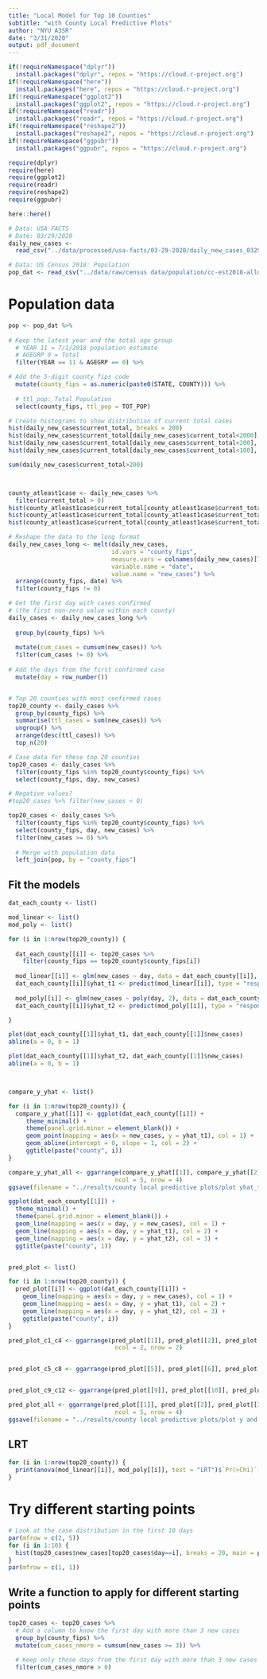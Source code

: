 ```yaml
---
title: "Local Model for Top 10 Counties"
subtitle: "with County Local Predictive Plots"
author: "NYU A3SR"
date: "3/31/2020"
output: pdf_document
---
```


```r
if(!requireNamespace("dplyr"))
  install.packages("dplyr", repos = "https://cloud.r-project.org")
if(!requireNamespace("here"))
  install.packages("here", repos = "https://cloud.r-project.org")
if(!requireNamespace("ggplot2"))
  install.packages("ggplot2", repos = "https://cloud.r-project.org")
if(!requireNamespace("readr"))
  install.packages("readr", repos = "https://cloud.r-project.org")
if(!requireNamespace("reshape2"))
  install.packages("reshape2", repos = "https://cloud.r-project.org")
if(!requireNamespace("ggpubr"))
  install.packages("ggpubr", repos = "https://cloud.r-project.org")

require(dplyr)
require(here)
require(ggplot2)
require(readr)
require(reshape2)
require(ggpubr)
```

```r
here::here()

# Data: USA FACTS
# Date: 03/29/2020
daily_new_cases <- 
  read_csv("../data/processed/usa-facts/03-29-2020/daily_new_cases_03292020.csv")

# Data: US Census 2018: Population
pop_dat <- read_csv("../data/raw/census data/population/cc-est2018-alldata.csv")
```



# Population data

```r
pop <- pop_dat %>%
  
# Keep the latest year and the total age group
  # YEAR 11 = 7/1/2018 population estimate
  # AGEGRP 0 = Total
  filter(YEAR == 11 & AGEGRP == 0) %>%

# Add the 5-digit county fips code
  mutate(county_fips = as.numeric(paste0(STATE, COUNTY))) %>%
  
  # ttl_pop: Total Population
  select(county_fips, ttl_pop = TOT_POP)
```





```r
# Create histograms to show distribution of current total cases 
hist(daily_new_cases$current_total, breaks = 200)
hist(daily_new_cases$current_total[daily_new_cases$current_total<2000], breaks = 200)
hist(daily_new_cases$current_total[daily_new_cases$current_total<200], breaks = 20)
hist(daily_new_cases$current_total[daily_new_cases$current_total<100], breaks = 40)

sum(daily_new_cases$current_total>200)



county_atleast1case <- daily_new_cases %>%
  filter(current_total > 0)
hist(county_atleast1case$current_total[county_atleast1case$current_total<2000], breaks = 40)
hist(county_atleast1case$current_total[county_atleast1case$current_total<500], breaks = 40)
hist(county_atleast1case$current_total[county_atleast1case$current_total<200], breaks = 40)
```




```r
# Reshape the data to the long format
daily_new_cases_long <- melt(daily_new_cases, 
                             id.vars = "county_fips",
                             measure.vars = colnames(daily_new_cases)[7:ncol(daily_new_cases)],
                             variable.name = "date",
                             value.name = "new_cases") %>%
  arrange(county_fips, date) %>%
  filter(county_fips != 0)

# Get the first day with cases confirmed
# (the first non-zero value within each county)
daily_cases <- daily_new_cases_long %>%
  
  group_by(county_fips) %>%
  
  mutate(cum_cases = cumsum(new_cases)) %>%
  filter(cum_cases != 0) %>%
  
# Add the days from the first confirmed case
  mutate(day = row_number())


# Top 20 counties with most confirmed cases
top20_county <- daily_cases %>%
  group_by(county_fips) %>%
  summarise(ttl_cases = sum(new_cases)) %>%
  ungroup() %>%
  arrange(desc(ttl_cases)) %>%
  top_n(20)

# Case data for these top 20 counties
top20_cases <- daily_cases %>%
  filter(county_fips %in% top20_county$county_fips) %>%
  select(county_fips, day, new_cases)

# Negative values?
#top20_cases %>% filter(new_cases < 0)

top20_cases <- daily_cases %>%
  filter(county_fips %in% top20_county$county_fips) %>%
  select(county_fips, day, new_cases) %>%
  filter(new_cases >= 0) %>%
  
  # Merge with population data
  left_join(pop, by = "county_fips")
```

## Fit the models

```r
dat_each_county <- list()
```

```r
mod_linear <- list()
mod_poly <- list()

for (i in 1:nrow(top20_county)) {
  
  dat_each_county[[i]] <- top20_cases %>%
    filter(county_fips == top20_county$county_fips[i])
  
  mod_linear[[i]] <- glm(new_cases ~ day, data = dat_each_county[[i]], family = poisson(link = "log"), offset = ttl_pop)
  dat_each_county[[i]]$yhat_t1 <- predict(mod_linear[[i]], type = "response")
  
  mod_poly[[i]] <- glm(new_cases ~ poly(day, 2), data = dat_each_county[[i]], family = poisson(link = "log"), offset = ttl_pop)
  dat_each_county[[i]]$yhat_t2 <- predict(mod_poly[[i]], type = "response")

}
```

```r
plot(dat_each_county[[1]]$yhat_t1, dat_each_county[[1]]$new_cases)
abline(a = 0, b = 1)

plot(dat_each_county[[1]]$yhat_t2, dat_each_county[[1]]$new_cases)
abline(a = 0, b = 1)



compare_y_yhat <- list()

for (i in 1:nrow(top20_county)) {
  compare_y_yhat[[i]] <- ggplot(dat_each_county[[i]]) +
     theme_minimal() + 
     theme(panel.grid.minor = element_blank()) +
     geom_point(mapping = aes(x = new_cases, y = yhat_t1), col = 1) +
     geom_abline(intercept = 0, slope = 1, col = 2) +
     ggtitle(paste("county", i))
}

compare_y_yhat_all <- ggarrange(compare_y_yhat[[1]], compare_y_yhat[[2]], compare_y_yhat[[3]], compare_y_yhat[[4]], compare_y_yhat[[5]], compare_y_yhat[[6]], compare_y_yhat[[7]], compare_y_yhat[[8]], compare_y_yhat[[9]], compare_y_yhat[[10]], compare_y_yhat[[11]], compare_y_yhat[[12]], compare_y_yhat[[13]], compare_y_yhat[[14]], compare_y_yhat[[15]], compare_y_yhat[[16]], compare_y_yhat[[17]], compare_y_yhat[[18]], compare_y_yhat[[19]], compare_y_yhat[[20]],
                              ncol = 5, nrow = 4)
ggsave(filename = "../results/county local predictive plots/plot yhat_t1 on y.png", plot = compare_y_yhat_all, width = 18, height = 10)
```

```r
ggplot(dat_each_county[[1]]) +
  theme_minimal() +
  theme(panel.grid.minor = element_blank()) +
  geom_line(mapping = aes(x = day, y = new_cases), col = 1) +
  geom_line(mapping = aes(x = day, y = yhat_t1), col = 2) +
  geom_line(mapping = aes(x = day, y = yhat_t2), col = 3) +
  ggtitle(paste("county", 1))


pred_plot <- list()

for (i in 1:nrow(top20_county)) {
  pred_plot[[i]] <- ggplot(dat_each_county[[i]]) +
    geom_line(mapping = aes(x = day, y = new_cases), col = 1) +
    geom_line(mapping = aes(x = day, y = yhat_t1), col = 2) +
    geom_line(mapping = aes(x = day, y = yhat_t2), col = 3) +
    ggtitle(paste("county", i))
}

pred_plot_c1_c4 <- ggarrange(pred_plot[[1]], pred_plot[[2]], pred_plot[[3]], pred_plot[[4]],
                              ncol = 2, nrow = 2)


pred_plot_c5_c8 <- ggarrange(pred_plot[[5]], pred_plot[[6]], pred_plot[[7]], pred_plot[[8]], ncol = 2, nrow = 2)


pred_plot_c9_c12 <- ggarrange(pred_plot[[9]], pred_plot[[10]], pred_plot[[11]], pred_plot[[12]], ncol = 2, nrow = 2)

pred_plot_all <- ggarrange(pred_plot[[1]], pred_plot[[2]], pred_plot[[3]], pred_plot[[4]], pred_plot[[5]], pred_plot[[6]], pred_plot[[7]], pred_plot[[8]], pred_plot[[9]], pred_plot[[10]], pred_plot[[11]], pred_plot[[12]], pred_plot[[13]], pred_plot[[14]], pred_plot[[15]], pred_plot[[16]], pred_plot[[17]], pred_plot[[18]], pred_plot[[19]], pred_plot[[20]],
                              ncol = 5, nrow = 4)
ggsave(filename = "../results/county local predictive plots/plot y and yhat on day.png", plot = pred_plot_all, width = 18, height = 10)
```

## LRT

```r
for (i in 1:nrow(top20_county)) {
  print(anova(mod_linear[[i]], mod_poly[[i]], test = "LRT")$`Pr(>Chi)`[2])
}
```







# Try different starting points

```r
# Look at the case distribution in the first 10 days
par(mfrow = c(2, 5))
for (i in 1:10) {
  hist(top20_cases$new_cases[top20_cases$day==i], breaks = 20, main = paste("day", i))
}
par(mfrow = c(1, 1))
```

## Write a function to apply for different starting points

```r
top20_cases <- top20_cases %>%
  # Add a column to know the first day with more than 3 new cases
  group_by(county_fips) %>%
  mutate(cum_cases_nmore = cumsum(new_cases >= 3)) %>%
  
  # Keep only those days from the first day with more than 3 new cases
  filter(cum_cases_nmore > 0)
```



